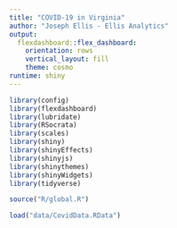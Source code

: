```yaml
---
title: "COVID-19 in Virginia"
author: "Joseph Ellis - Ellis Analytics"
output: 
  flexdashboard::flex_dashboard:
    orientation: rows
    vertical_layout: fill
    theme: cosmo
runtime: shiny
---
```


```r
library(config)
library(flexdashboard)
library(lubridate)
library(RSocrata)
library(scales)
library(shiny)
library(shinyEffects)
library(shinyjs)
library(shinythemes)
library(shinyWidgets)
library(tidyverse)

source("R/global.R")

load("data/CovidData.RData")

```
